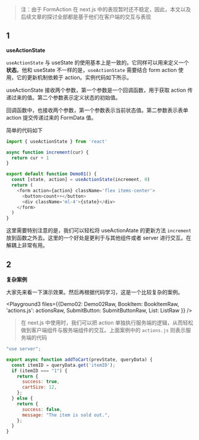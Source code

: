 

> 注：由于 FormAction 在 next.js 中的表现暂时还不稳定，因此，本文以及后续文章的探讨全部都是基于他们在客户端的交互与表现

<Cardruntime>
  <Demo01 />
</Cardruntime>

## 1
**useActionState**

`useActionState` 与 useState 的使用基本上是一致的。它同样可以用来定义一个**状态**。他和 useState 不一样的是，`useActionState` 需要结合 form action 使用，它的更新机制依赖于 action。实例代码如下所示。

useActionState 接收两个参数，第一个参数是一个回调函数，用于获取 action 传递过来的值。第二个参数表示定义状态的初始值。

回调函数中，也接收两个参数，第一个参数表示当前状态值。第二参数表示表单 action 提交传递过来的 FormData 值。

简单的代码如下

```javascript
import { useActionState } from 'react'

async function increment(cur) {
  return cur + 1
}

export default function Demo01() {
  const [state, action] = useActionState(increment, 0)
  return (
    <form action={action} className='flex items-center'>
      <button>count++</button>
      <div className='ml-4'>{state}</div>
    </form>
  )
}
```

这里需要特别注意的是，我们可以轻松将 useActionAtate 的更新方法 `increment` 放到函数之外去。这里的一个好处是更利于与其他组件或者 server 进行交互。在解耦上非常有用。

## 2
**复杂案例**

大家先来看一下演示效果。然后再根据代码学习，这是一个比较复杂的案例。

<Cardruntime reload>
  <Demo02 />
</Cardruntime>


<Playground3 files={{Demo02: Demo02Raw, BookItem: BookItemRaw, 'actions.js': actionsRaw, SubmitButton: SubmitButtonRaw, List: ListRaw }} />


> 在 next.js 中使用时，我们可以把 action 单独执行服务端的逻辑，从而轻松做到客户端组件与服务端组件的交互。上面案例中的 `actions.js` 则表示服务端的代码

```js
"use server";

export async function addToCart(prevState, queryData) {
  const itemID = queryData.get('itemID');
  if (itemID === "1") {
    return {
      success: true,
      cartSize: 12,
    };
  } else {
    return {
      success: false,
      message: "The item is sold out.",
    };
  }
}
```
